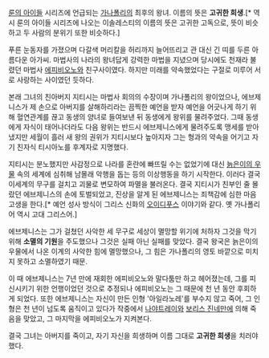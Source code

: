 [[룬의 아이들]] 시리즈에 언급되는 [[가나폴리]]의 최후의 왕녀. 이름의 뜻은 '''고귀한 희생'''.[* 역시 룬의 아이들 시리즈에 나오는 이솔레스티의 이름의 뜻은 고귀한 고독으로, 뜻이 비슷하고 두 사람의 분위기 또한 비슷하다.]

푸른 눈동자를 가졌으며 다갈색 머리칼을 허리까지 늘어뜨리고 관 대신 긴 띠를 두른 아름다운 아가씨. 마법사의 나라의 왕녀답게 강력한 마법을 지녔으며 당시에도 천재라 불렸던 마법사 [[에피비오노]]와 친구사이였다. 하지만 미래를 약속했었다는 구절로 미루어 서로 사랑하는 사이였던 듯하다.

본래 그녀의 친아버지 지티시는 마법사 회의의 수장이며 가나폴리의 왕이었으나, 에브제니스가 제 손으로 아버지를 살해하리라는 끔찍한 예언을 받자 예언을 어긋나게 하기 위해 혈연관계를 끊고 동생의 양녀로 들여보낸 뒤 동생에게 왕위를 물려주었다. 그때 동생에게 자식이 태어나더라도 다음 왕위는 반드시 에브제니스에게 물려주도록 맹세를 받아냈지만 세월이 흘러 새 왕의 권위가 지티시보다 높아지자 그는 형과의 약속을 어기고 자기 친자식 티시아노를 후계자로 지명했다.

지티시는 분노했지만 사감정으로 나라를 혼란에 빠뜨릴 수는 없었기에 대신 [[늙은이의 우물]] 속의 세계에 심취해 남몰래 악행을 돕는 등의 이상행동을 하기 시작한다. 이러다 결국 이세계의 무구를 걸치고 괴물로 변모하여 파멸을 불러온다. 결국 지티시가 친부인 줄 몰랐던 에브제니스의 손에 토벌되었고, 진상을 알게 된 에브제니스는 죄책감에 심한 마음고생을 한다.[* 예언 성사 방식이 그리스 신화의 [[오이디푸스]] 이야기와 같다. 옛 가나폴리어 역시 고대 그리스어.]

에브제니스는 그가 걸쳤던 사악한 세 무구로 세상이 멸망할 위기에 처하자 그것을 막기 위해 '''소멸의 기원'''을 주도했으나 그것은 실패 아닌 실패를 맞았다. 결국 왕국은 늙은이의 우물에서 나온 이계의 사악한 힘에 멸망했으나, 그 힘은 가나폴리의 영토 바깥으로 미치지 못하고 소멸하였기 때문.

이 때 에브제니스는 7년 만에 재회한 에피비오노와 말다툼만 하고 헤어졌는데, 그를 피신시키기 위한 언행이었던 것으로 추정되나 에피비오노는 그 때문에 천 년 동안 후회하게 되었다. 또한 에브제니스는 자신이 만든 인형 '아일라노레'를 부수지 않고 죽어, 그 인형은 천 년이 넘도록 움직이고 있다가 작중에서 [[나야트레이]]와 [[보리스 진네만]]에 의해 죽음을 맞았고, 그 마지막을 에피비오노가 지켜본다.

결국 그녀는 아버지를 죽이고, 자기 자신을 희생하며 이름 그대로 '''고귀한 희생'''을 치러야 했다.

